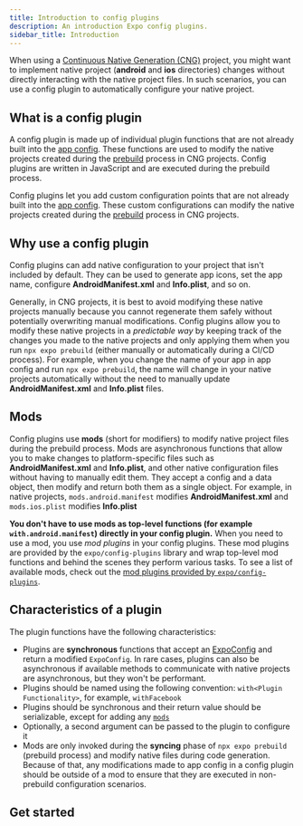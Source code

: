 ```yaml
---
title: Introduction to config plugins
description: An introduction Expo config plugins.
sidebar_title: Introduction
---
```




When using a [Continuous Native Generation (CNG)](/workflow/continuous-native-generation/) project, you might want to implement native project (**android** and **ios** directories) changes without directly interacting with the native project files. In such scenarios, you can use a config plugin to automatically configure your native project.

## What is a config plugin

A config plugin is made up of individual plugin functions that are not already built into the [app config](/workflow/configuration). These functions are used to modify the native projects created during the [prebuild](/workflow/continuous-native-generation/#usage) process in CNG projects. Config plugins are written in JavaScript and are executed during the prebuild process.

Config plugins let you add custom configuration points that are not already built into the [app config](/workflow/configuration). These custom configurations can modify the native projects created during the [prebuild](/workflow/continuous-native-generation/#usage) process in CNG projects.

## Why use a config plugin

Config plugins can add native configuration to your project that isn't included by default. They can be used to generate app icons, set the app name, configure **AndroidManifest.xml** and **Info.plist**, and so on.

Generally, in CNG projects, it is best to avoid modifying these native projects manually because you cannot regenerate them safely without potentially overwriting manual modifications. Config plugins allow you to modify these native projects in a _predictable way_ by keeping track of the changes you made to the native projects and only applying them when you run `npx expo prebuild` (either manually or automatically during a CI/CD process). For example, when you change the name of your app in app config and run `npx expo prebuild`, the name will change in your native projects automatically without the need to manually update **AndroidManifest.xml** and **Info.plist** files.

## Mods

Config plugins use **mods** (short for modifiers) to modify native project files during the prebuild process. Mods are asynchronous functions that allow you to make changes to platform-specific files such as **AndroidManifest.xml** and **Info.plist**, and other native configuration files without having to manually edit them. They accept a config and a data object, then modify and return both them as a single object. For example, in native projects, `mods.android.manifest` modifies **AndroidManifest.xml** and `mods.ios.plist` modifies **Info.plist**

**You don't have to use mods as top-level functions (for example `with.android.manifest`) directly in your config plugin.** When you need to use a mod, you use _mod plugins_ in your config plugins. These mod plugins are provided by the `expo/config-plugins` library and wrap top-level mod functions and behind the scenes they perform various tasks. To see a list of available mods, check out the [mod plugins provided by `expo/config-plugins`](/config-plugins/mods/#mod-plugins).

## Characteristics of a plugin

The plugin functions have the following characteristics:

- Plugins are **synchronous** functions that accept an [ExpoConfig](/workflow/configuration) and return a modified `ExpoConfig`. In rare cases, plugins can also be asynchronous if available methods to communicate with native projects are asynchronous, but they won't be performant.
- Plugins should be named using the following convention: `with<Plugin Functionality>`, for example, `withFacebook`
- Plugins should be synchronous and their return value should be serializable, except for adding any [`mods`](#mods)
- Optionally, a second argument can be passed to the plugin to configure it
- Mods are only invoked during the **syncing** phase of `npx expo prebuild` (prebuild process) and modify native files during code generation. Because of that, any modifications made to app config in a config plugin should be outside of a mod to ensure that they are executed in non-prebuild configuration scenarios.

## Get started

<BoxLink
  title="Create a config plugin"
  description="Comprehensive guide on how to create and use config plugins in your Expo project."
  href="/config-plugins/plugins/"
  Icon={BookOpen02Icon}
/>

<BoxLink
  title="Mods"
  description="Comprehensive guide on how mods work, how to create them, and their best practices."
  href="/config-plugins/mods/"
  Icon={BookOpen02Icon}
/>

<BoxLink
  title="Best practices for development and debugging"
  description="Learn about best practices for development and debugging config plugins."
  href="/config-plugins/development-and-debugging/"
  Icon={BookOpen02Icon}
/>
